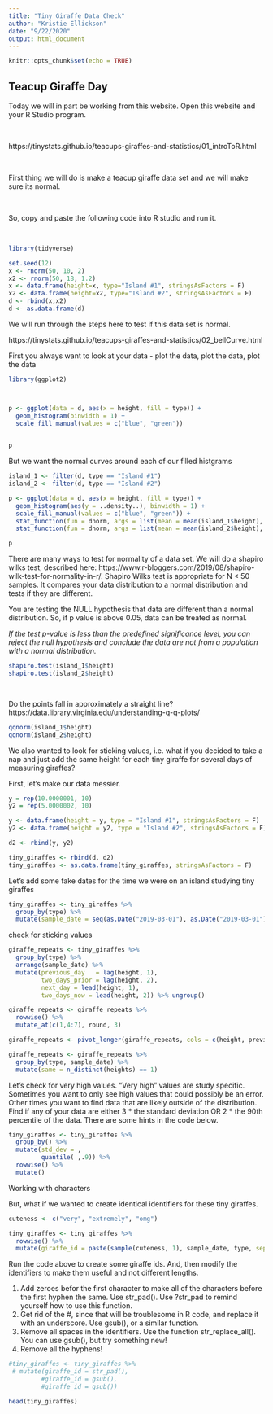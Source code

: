 ---
title: "Tiny Giraffe Data Check"
author: "Kristie Ellickson"
date: "9/22/2020"
output: html_document
---

```{r setup, include=FALSE}
knitr::opts_chunk$set(echo = TRUE)
```

## Teacup Giraffe Day

Today we will in part be working from this website. Open this website and your R Studio program.

<br>

https://tinystats.github.io/teacups-giraffes-and-statistics/01_introToR.html

<br>

First thing we will do is make a teacup giraffe data set and we will make sure its normal.

<br>

So, copy and paste the following code into R studio and run it.

<br>

```{r make normal data, message = F, warnings = F}

library(tidyverse)

set.seed(12)
x <- rnorm(50, 10, 2)
x2 <- rnorm(50, 18, 1.2)
x <- data.frame(height=x, type="Island #1", stringsAsFactors = F)
x2 <- data.frame(height=x2, type="Island #2", stringsAsFactors = F)
d <- rbind(x,x2) 
d <- as.data.frame(d)

```

We will run through the steps here to test if this data set is normal.

https://tinystats.github.io/teacups-giraffes-and-statistics/02_bellCurve.html


First you always want to look at your data - plot the data, plot the data, plot the data

```{r norm check, message = F, warnings = F}

library(ggplot2)



p <- ggplot(data = d, aes(x = height, fill = type)) +
  geom_histogram(binwidth = 1) +
  scale_fill_manual(values = c("blue", "green")) 
  

p

```


But we want the normal curves around each of our filled histgrams

```{r draw curves, message=F}

island_1 <- filter(d, type == "Island #1")
island_2 <- filter(d, type == "Island #2")

p <- ggplot(data = d, aes(x = height, fill = type)) +
  geom_histogram(aes(y = ..density..), binwidth = 1) +
  scale_fill_manual(values = c("blue", "green")) +
  stat_function(fun = dnorm, args = list(mean = mean(island_1$height), sd = sd(island_1$height))) +
  stat_function(fun = dnorm, args = list(mean = mean(island_2$height), sd = sd(island_2$height)))

p

```

There are many ways to test for normality of a data set.
We will do a shapiro wilks test, described here: https://www.r-bloggers.com/2019/08/shapiro-wilk-test-for-normality-in-r/. Shapiro Wilks test is appropriate for N < 50 samples. It compares your data distribution to a normal distribution and tests if they are different.

You are testing the NULL hypothesis that data are different than a normal distribution. So, if p value is above 0.05, data can be treated as normal.

*If the test p-value is less than the predefined significance level, you can reject the null hypothesis and conclude the data are not from a population with a normal distribution.*

```{r normtest, message = F, warnings = F}

shapiro.test(island_1$height)
shapiro.test(island_2$height)

  
```


Do the points fall in approximately a straight line?
https://data.library.virginia.edu/understanding-q-q-plots/


```{r qplots, message = F, warnings = F}
qqnorm(island_1$height)
qqnorm(island_2$height)

```


We also wanted to look for sticking values, i.e. what if you decided to take a nap and just add the same height for each tiny giraffe for several days of measuring giraffes?

First, let's make our data messier.

```{r make messy data, message = F, warnings = F}

y = rep(10.0000001, 10)
y2 = rep(5.0000002, 10)

y <- data.frame(height = y, type = "Island #1", stringsAsFactors = F)
y2 <- data.frame(height = y2, type = "Island #2", stringsAsFactors = F)

d2 <- rbind(y, y2)

tiny_giraffes <- rbind(d, d2)
tiny_giraffes <- as.data.frame(tiny_giraffes, stringsAsFactors = F)


```

Let's add some fake dates for the time we were on an island studying tiny giraffes

```{r fake dates, message = F, warnings = F}


tiny_giraffes <- tiny_giraffes %>%
  group_by(type) %>%
  mutate(sample_date = seq(as.Date("2019-03-01"), as.Date("2019-03-01") + 59, by = "1 day")) %>% ungroup()

```
check for sticking values

```{r sticking values, message = F, warnings = F}

giraffe_repeats <- tiny_giraffes %>%
  group_by(type) %>%
  arrange(sample_date) %>% 
  mutate(previous_day   = lag(height, 1), 
         two_days_prior = lag(height, 2),
         next_day = lead(height, 1),
         two_days_now = lead(height, 2)) %>% ungroup()

giraffe_repeats <- giraffe_repeats %>%
  rowwise() %>%
  mutate_at(c(1,4:7), round, 3) 

giraffe_repeats <- pivot_longer(giraffe_repeats, cols = c(height, previous_day, two_days_prior, next_day, two_days_now), names_to = "variables", values_to = "heights")

giraffe_repeats <- giraffe_repeats %>%
  group_by(type, sample_date) %>%
  mutate(same = n_distinct(heights) == 1)

```


Let's check for very high values. "Very high" values are study specific. Sometimes you want to only see high values that could possibly be an error. Other times you want to find data that are likely outside of the distribution. Find if any of your data are either 3 * the standard deviation OR 2 * the 90th percentile of the data. There are some hints in the code below.

```{r outliers, eval = F}

tiny_giraffes <- tiny_giraffes %>%
  group_by() %>%
  mutate(std_dev = ,
         quantile( ,.9)) %>%
  rowwise() %>%
  mutate()

```

Working with characters

But, what if we wanted to create identical identifiers for these tiny giraffes. 


```{r identifers}

cuteness <- c("very", "extremely", "omg")

tiny_giraffes <- tiny_giraffes %>%
  rowwise() %>%
  mutate(giraffe_id = paste(sample(cuteness, 1), sample_date, type, sep = "_"))

```


Run the code above to create some giraffe ids. And, then modify the identifiers to make them useful and not different lengths.

1. Add zeroes befor the first character to make all of the characters before the first hyphen the same. Use str_pad(). Use ?str_pad to remind yourself how to use this function.
2. Get rid of the #, since that will be troublesome in R code, and replace it with an underscore. Use gsub(), or a similar function.
3. Remove all spaces in the identifiers. Use the function str_replace_all(). You can use gsub(), but try something new!
4. Remove all the hyphens! 

```{r fix ids}

#tiny_giraffes <- tiny_giraffes %>%
 # mutate(giraffe_id = str_pad(),
         #giraffe_id = gsub(),
         #giraffe_id = gsub())

head(tiny_giraffes)
```